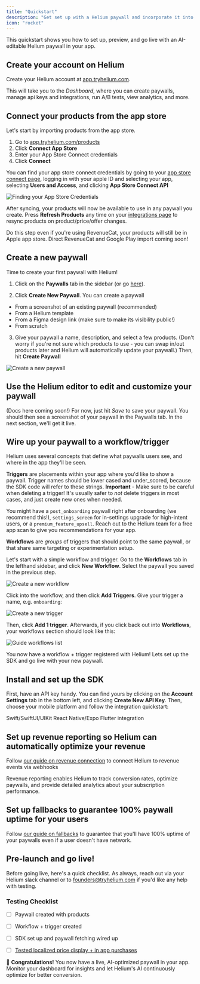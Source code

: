 ```yaml
---
title: "Quickstart"
description: "Get set up with a Helium paywall and incorporate it into your app"
icon: "rocket"
---
```


This quickstart shows you how to set up, preview, and go live with an AI-editable Helium paywall in your app.

## Create your account on Helium

Create your Helium account at [app.tryhelium.com](https://app.tryhelium.com). 

This will take you to the *Dashboard*, where you can create paywalls, manage api keys and integrations, run A/B tests, view analytics, and more.

## Connect your products from the app store

Let's start by importing products from the app store. 

1. Go to [app.tryhelium.com/products](**Products**)
2. Click **Connect App Store** 
3. Enter your App Store Connect credentials
4. Click **Connect**

You can find your app store connect credentials by going to your [app store connect page](https://appstoreconnect.apple.com), logging in
with your apple ID and selecting your app, selecting 
**Users and Access**, and clicking **App Store Connect API**

![Finding your App Store Credentials](/images/quickstart/guide-appstoreconnect-api.png)

After syncing, your products will now be available to use in any paywall you create. Press **Refresh Products**
any time on your [integrations page](https://app.tryhelium.com/integrations) to resync products on product/price/offer changes.

<Note>
  Do this step even if you're using RevenueCat, your products will still be in Apple app store. Direct RevenueCat and Google Play import coming soon!
</Note>

## Create a new paywall

Time to create your first paywall with Helium!

1. Click on the **Paywalls** tab in the sidebar (or go [here](https://app.tryhelium.com/paywalls)).

2. Click **Create New Paywall**. You can create a paywall
- From a screenshot of an existing paywall (recommended) 
- From a Helium template
- From a Figma design link (make sure to make its visibility public!)
- From scratch

3. Give your paywall a name, description, and select a few products. (Don't worry if you're not sure which products to use - you can swap in/out products later and Helium will automatically
update your paywall.) Then, hit **Create Paywall**

![Create a new paywall](/images/quickstart/guide-create-from-scratch.png)

## Use the Helium editor to edit and customize your paywall
(Docs here coming soon!)
For now, just hit *Save* to save your paywall. You should then see a screenshot of your paywall
in the Paywalls tab. In the next section, we'll get it live. 

## Wire up your paywall to a workflow/trigger

Helium uses several concepts that define what paywalls users see, and where in the app they'll be seen.

**Triggers** are placements within your app where you'd like to show a paywall. Trigger names should be lower cased and under_scored,
because the SDK code will refer to these strings. **Important** - Make sure to be careful when deleting a trigger! It's usually safer to _not_ delete
triggers in most cases, and just create new ones when needed. 

You might have a `post_onboarding` paywall right after onboarding (we recommend this!), `settings_screen` for in-settings upgrade for high-intent users, or a `premium_feature_upsell`. Reach out to the 
Helium team for a free app scan to give you recommendations for your app.

**Workflows** are _groups_ of triggers that should point to the same paywall, or that share same targeting or experimentation setup. 

Let's start with a simple workflow and trigger. Go to the **Workflows** tab in the lefthand sidebar, and click **New Workflow**. Select the
paywall you saved in the previous step.

![Create a new workflow](/images/quickstart/guide-create-new-workflow.png)

Click into the workflow, and then click **Add Triggers**. Give your trigger a name, e.g. `onboarding`:

![Create a new trigger](/images/quickstart/guide-create-new-trigger.png)

Then, click **Add 1 trigger**. Afterwards, if you click back out into **Workflows**, your workflows section should look like this:

![Guide workflows list](/images/quickstart/guide-workflows-list.png)

You now have a workflow + trigger registered with Helium! Lets set up the SDK and go live with your new paywall.

## Install and set up the SDK

First, have an API key handy. You can find yours by clicking on the **Account Settings** tab in the bottom left, and clicking 
**Create New API Key**. Then, choose your mobile platform and follow the integration quickstart:

<CardGroup cols={3}>
  <Card title="iOS" icon="apple" href="/sdk/quickstart-ios">
    Swift/SwiftUI/UIKit
  </Card>
  <Card title="React Native" icon="react" href="/sdk/quickstart-react-native">
    React Native/Expo
  </Card>
  <Card title="Flutter" icon="flutter" href="/sdk/quickstart-flutter">
    Flutter integration
  </Card>
</CardGroup>

## Set up revenue reporting so Helium can automatically optimize your revenue

Follow [our guide on revenue connection](https://docs.tryhelium.com/guides/revenue-reporting) to connect Helium
to revenue events via webhooks

<Info>
  Revenue reporting enables Helium to track conversion rates, optimize paywalls, and provide detailed analytics about your subscription performance.
</Info>

## Set up fallbacks to guarantee 100% paywall uptime for your users

Follow [our guide on fallbacks](https://docs.tryhelium.com/guides/fallback-bundle) to guarantee that you'll have
100% uptime of your paywalls even if a user doesn't have network.

## Pre-launch and go live!

Before going live, here's a quick checklist. As always, reach out via your Helium slack channel or to founders@tryhelium.com if you'd like any help with 
testing.

### Testing Checklist
- [ ] Paywall created with products
- [ ] Workflow + trigger created
- [ ] SDK set up and paywall fetching wired up
- [ ] [Tested localized price display + in app purchases](https://docs.tryhelium.com/guides/sdk/storekit-testing)


🎉 **Congratulations!** You now have a live, AI-optimized paywall in your app. Monitor your dashboard for insights and let Helium's AI continuously optimize for better conversion.

